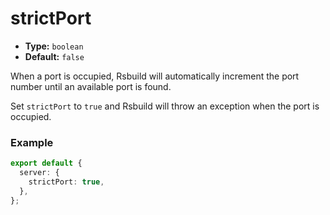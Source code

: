 # strictPort

- **Type:** `boolean`
- **Default:** `false`

When a port is occupied, Rsbuild will automatically increment the port number until an available port is found.

Set `strictPort` to `true` and Rsbuild will throw an exception when the port is occupied.

### Example

```ts
export default {
  server: {
    strictPort: true,
  },
};
```
